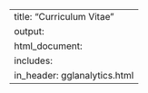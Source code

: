 ---
title: "Curriculum Vitae"
output:
  html_document:
    includes:
    in_header: gglanalytics.html
---